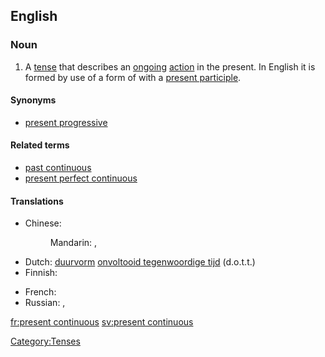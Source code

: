==English==

===Noun===
{{examples-right|examples=I '''am editing''' this dictionary.}}
{{en-noun|-|sg=[[present]] [[continuous]]}}

# {{grammar}} A [[tense]] that describes an [[ongoing]] [[action]] in the present. In English it is formed by use of a form of {{term|be}} with a [[present participle]].

====Synonyms====
* [[present progressive]]

====Related terms====
* [[past continuous]]
* [[present perfect continuous]]

====Translations====
{{trans-top|tense that describes an ongoing action in the present}}
* Chinese:
*: Mandarin: {{t|cmn|現在進行時|sc=Hani}}, {{t|cmn|现在进行时|tr=xiànzài jìnxíng shí|sc=Hani}}
* Dutch: [[duurvorm]] [[onvoltooid tegenwoordige tijd]] (d.o.t.t.) {{m}}
* Finnish: {{t-|fi|kestopreesens}}
{{trans-mid}}
* French: {{t|fr|présent progressif.|m}}
* Russian: {{t|ru|настоящее продолженное время|n|tr=nastojáščeje prodólžennoje vrémja}}, {{t|ru|настоящее длительное время|n|tr=nastojáščeje dlítel'noje vrémja}}
{{trans-bottom}}

[[Category:Tenses]]

[[fr:present continuous]]
[[sv:present continuous]]